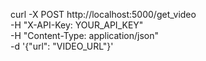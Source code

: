 curl -X POST http://localhost:5000/get_video \
 -H "X-API-Key: YOUR_API_KEY" \
 -H "Content-Type: application/json" \
 -d '{"url": "VIDEO_URL"}'
